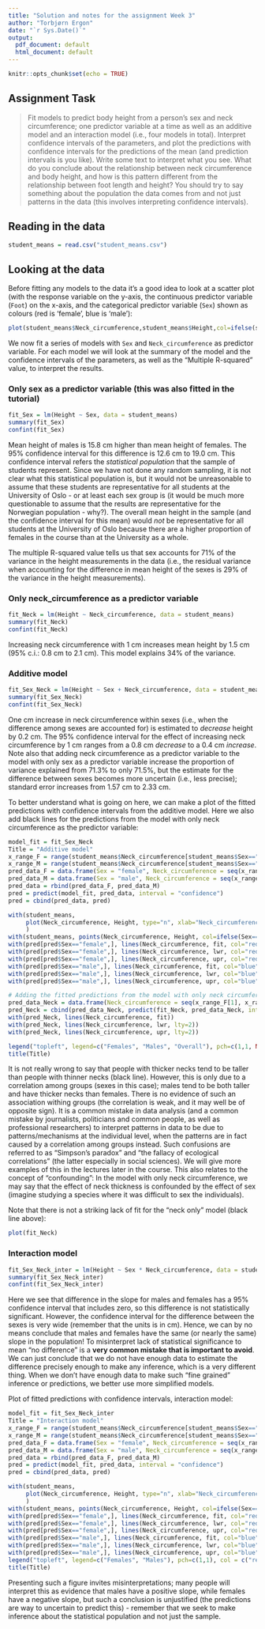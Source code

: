 ```yaml
---
title: "Solution and notes for the assignment Week 3"
author: "Torbjørn Ergon"
date: "`r Sys.Date()`"
output:
  pdf_document: default
  html_document: default
---
```


```r
knitr::opts_chunk$set(echo = TRUE)
```

## Assignment Task

> Fit models to predict body height from a person's sex and neck circumference; one predictor variable at a time as well as an additive model and an interaction model (i.e., four models in total). Interpret confidence intervals of the parameters, and plot the predictions with confidence intervals for the predictions of the mean (and prediction intervals is you like). Write some text to interpret what you see. What do you conclude about the relationship between neck circumference and body height, and how is this pattern different from the relationship between foot length and height? You should try to say something about the population the data comes from and not just patterns in the data (this involves interpreting confidence intervals).


## Reading in the data

```r
student_means = read.csv("student_means.csv")
```

## Looking at the data

Before fitting any models to the data it's a good idea to look at a scatter plot (with the response variable on the y-axis, the continuous predictor variable (`Foot`) on the x-axis, and the categorical predictor variable (`Sex`) shown as colours (red is 'female', blue is 'male'):

```r
plot(student_means$Neck_circumference,student_means$Height,col=ifelse(student_means$Sex=="female", "red", "blue"))
```

We now fit a series of models with `Sex` and `Neck_circumference` as predictor variable. For each model we will look at the summary of the model and the confidence intervals of the parameters, as well as the "Multiple R-squared" value, to interpret the results.

### Only sex as a predictor variable (this was also fitted in the tutorial)

```r
fit_Sex = lm(Height ~ Sex, data = student_means)
summary(fit_Sex)
confint(fit_Sex)
```

Mean height of males is 15.8 cm higher than mean height of females. The 95% confidence interval for this difference is 12.6 cm to 19.0 cm. This confidence interval refers the *statistical population* that the sample of students represent. Since we have not done any random sampling, it is not clear what this statistical population is, but it would not be unreasonable to assume that these students are representative for all students at the University of Oslo - or at least each sex group is (it would be much more questionable to assume that the results are representative for the Norwegian population - why?). The overall mean height in the sample (and the confidence interval for this mean) would *not* be representative for all students at the University of Oslo because there are a higher proportion of females in the course than at the University as a whole.

The multiple R-squared value tells us that sex accounts for 71% of the variance in the height measurements in the data (i.e., the residual variance when accounting for the difference in mean height of the sexes is 29% of the variance in the height measurements).

### Only neck_circumference as a predictor variable

```r
fit_Neck = lm(Height ~ Neck_circumference, data = student_means)
summary(fit_Neck)
confint(fit_Neck)
```

Increasing neck circumference with 1 cm increases mean height by 1.5 cm (95% c.i.: 0.8 cm to 2.1 cm). This model explains 34% of the variance.

### Additive model
```r
fit_Sex_Neck = lm(Height ~ Sex + Neck_circumference, data = student_means)
summary(fit_Sex_Neck)
confint(fit_Sex_Neck)
```

One cm increase in neck circumference within sexes (i.e., when the difference among sexes are accounted for) is estimated to *decrease* height by 0.2 cm. The 95% confidence interval for the effect of increasing neck circumference by 1 cm ranges from a 0.8 cm *decrease* to a 0.4 cm *increase*. Note also that adding neck circumference as a predictor variable to the model with only sex as a predictor variable increase the proportion of variance explained from 71.3% to only 71.5%, but the estimate for the difference between sexes becomes more uncertain (i.e., less precise); standard error increases from 1.57 cm to 2.33 cm.

To better understand what is going on here, we can make a plot of the fitted predictions with confidence intervals from the additive model. Here we also add black lines for the predictions from the model with only neck circumference as the predictor variable:

```r
model_fit = fit_Sex_Neck
Title = "Additive model"
x_range_F = range(student_means$Neck_circumference[student_means$Sex=="female"])
x_range_M = range(student_means$Neck_circumference[student_means$Sex=="male"])
pred_data_F = data.frame(Sex = "female", Neck_circumference = seq(x_range_F[1], x_range_F[2], length.out = 50))
pred_data_M = data.frame(Sex = "male", Neck_circumference = seq(x_range_M[1], x_range_M[2], length.out = 50))
pred_data = rbind(pred_data_F, pred_data_M)
pred = predict(model_fit, pred_data, interval = "confidence")
pred = cbind(pred_data, pred)

with(student_means,
     plot(Neck_circumference, Height, type="n", xlab="Neck_circumference (cm)", ylab = "Height (cm)")
     )
with(student_means, points(Neck_circumference, Height, col=ifelse(Sex=="female", "red", "blue")))
with(pred[pred$Sex=="female",], lines(Neck_circumference, fit, col="red"))
with(pred[pred$Sex=="female",], lines(Neck_circumference, lwr, col="red", lty=2))
with(pred[pred$Sex=="female",], lines(Neck_circumference, upr, col="red", lty=2))
with(pred[pred$Sex=="male",], lines(Neck_circumference, fit, col="blue"))
with(pred[pred$Sex=="male",], lines(Neck_circumference, lwr, col="blue", lty=2))
with(pred[pred$Sex=="male",], lines(Neck_circumference, upr, col="blue", lty=2))

# Adding the fitted predictions from the model with only neck circumference as a predictor variable
pred_data_Neck = data.frame(Neck_circumference = seq(x_range_F[1], x_range_M[2], length.out = 50))
pred_Neck = cbind(pred_data_Neck, predict(fit_Neck, pred_data_Neck, interval = "confidence"))
with(pred_Neck, lines(Neck_circumference, fit))
with(pred_Neck, lines(Neck_circumference, lwr, lty=2))
with(pred_Neck, lines(Neck_circumference, upr, lty=2))

legend("topleft", legend=c("Females", "Males", "Overall"), pch=c(1,1, NA), lty = c(NA,NA,1), col = c("red", "blue", "black"))
title(Title)
```

It is not really wrong to say that people with thicker necks tend to be taller than people with thinner necks (black line). However, this is only due to a correlation among groups (sexes in this case); males tend to be both taller and have thicker necks than females. There is no evidence of such an association withing groups (the correlation is weak, and it may well be of opposite sign). It is a common mistake in data analysis (and a common mistake by journalists, politicians and common people, as well as professional researchers) to interpret patterns in data to be due to patterns/mechanisms at the individual level, when the patterns are in fact caused by a correlation among groups instead. Such confusions are referred to as "Simpson's paradox" and "the fallacy of ecological correlations" (the latter especially in social sciences). We will give more examples of this in the lectures later in the course. This also relates to the concept of "confounding": In the model with only neck circumference, we may say that the effect of neck thickness is confounded by the effect of sex (imagine studying a species where it was difficult to sex the individuals).

Note that there is not a striking lack of fit for the "neck only" model (black line above):

```r
plot(fit_Neck)
```


### Interaction model

```r
fit_Sex_Neck_inter = lm(Height ~ Sex * Neck_circumference, data = student_means)
summary(fit_Sex_Neck_inter)
confint(fit_Sex_Neck_inter)
```

Here we see that difference in the slope for males and females has a 95% confidence interval that includes zero, so this difference is not statistically significant. However, the confidence interval for the difference between the sexes is very wide (remember that the units is in cm). Hence, we can by no means conclude that males and females have the same (or nearly the same) slope in the population! To misinterpret lack of statistical significance to mean "no difference" is a **very common mistake that is important to avoid**. We can just conclude that we do not have enough data to estimate the difference precisely enough to make any inference, which is a very different thing. When we don't have enough data to make such "fine grained" inference or predictions, we better use more simplified models.

Plot of fitted predictions with confidence intervals, interaction model:
```r
model_fit = fit_Sex_Neck_inter
Title = "Interaction model"
x_range_F = range(student_means$Neck_circumference[student_means$Sex=="female"])
x_range_M = range(student_means$Neck_circumference[student_means$Sex=="male"])
pred_data_F = data.frame(Sex = "female", Neck_circumference = seq(x_range_F[1], x_range_F[2], length.out = 50))
pred_data_M = data.frame(Sex = "male", Neck_circumference = seq(x_range_M[1], x_range_M[2], length.out = 50))
pred_data = rbind(pred_data_F, pred_data_M)
pred = predict(model_fit, pred_data, interval = "confidence")
pred = cbind(pred_data, pred)

with(student_means,
     plot(Neck_circumference, Height, type="n", xlab="Neck_circumference (cm)", ylab = "Height (cm)")
     )
with(student_means, points(Neck_circumference, Height, col=ifelse(Sex=="female", "red", "blue")))
with(pred[pred$Sex=="female",], lines(Neck_circumference, fit, col="red"))
with(pred[pred$Sex=="female",], lines(Neck_circumference, lwr, col="red", lty=2))
with(pred[pred$Sex=="female",], lines(Neck_circumference, upr, col="red", lty=2))
with(pred[pred$Sex=="male",], lines(Neck_circumference, fit, col="blue"))
with(pred[pred$Sex=="male",], lines(Neck_circumference, lwr, col="blue", lty=2))
with(pred[pred$Sex=="male",], lines(Neck_circumference, upr, col="blue", lty=2))
legend("topleft", legend=c("Females", "Males"), pch=c(1,1), col = c("red", "blue"))
title(Title)
```

Presenting such a figure invites misinterpretations; many people will interpret this as evidence that males have a positive slope, while females have a negative slope, but such a conclusion is unjustified (the predictions are way to uncertain to predict this) - remember that we seek to make inference about the statistical population and not just the sample.
